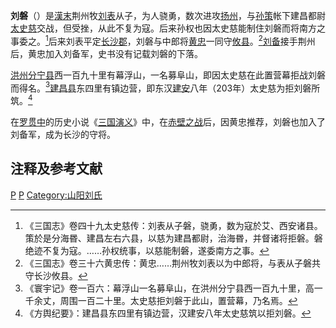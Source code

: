 '''刘磐'''（{{bd|2世纪||3世纪|catIdx=L}}）是[[东汉|漢末]]荆州牧[[刘表|刘表]]从子，为人骁勇，数次进攻[[扬州|扬州]]，与[[孙策|孙策]]帐下建昌都尉[[太史慈|太史慈]]交战，但受挫，从此不复为寇。后来孙权也因太史慈能制住刘磐而将南方之事委之。<ref name=SGZ49>《三国志》卷四十九太史慈传：刘表从子磐，骁勇，数为寇於艾、西安诸县。策於是分海昬、建昌左右六县，以慈为建昌都尉，治海昬，并督诸将拒磐。磐绝迹不复为寇。……孙权统事，以慈能制磐，遂委南方之事。</ref>后来刘表平定[[长沙郡|长沙郡]]，刘磐与中郎将[[黄忠|黄忠]]一同守[[攸县|攸县]]。<ref>《三国志》卷三十六黄忠传：黄忠……荆州牧刘表以为中郎将，与表从子磐共守长沙攸县。</ref>[[刘备|刘备]]接手荆州后，黄忠加入刘备军，史书没有记载刘磐的下落。

[[洪州|洪州]][[分宁县|分宁县]]西一百九十里有幕浮山，一名募阜山，即因太史慈在此置营幕拒战刘磐而得名。<ref>《寰宇记》卷一百六：幕浮山一名募阜山，在洪州分宁县西一百九十里，高一千余丈，周围一百二十里。太史慈拒刘磐于此山，置营幕，乃名焉。</ref>[[建昌县|建昌县]]东四里有镇边营，即东汉[[建安_(东汉)|建安]]八年（203年）太史慈为拒刘磐所筑。<ref>《方舆纪要》：建昌县东四里有镇边营，汉建安八年太史慈筑以拒刘磐。</ref>

在[[罗贯中|罗贯中]]的历史小说《[[三国演义|三国演义]]》中，在[[赤壁之战|赤壁之战]]后，因黄忠推荐，刘磐也加入了刘备军，成为长沙的守将。

== 注释及参考文献 ==
{{reflist}}

[[Category:刘姓|P]]
[[Category:漢朝宗室|P]]
[[Category:山阳刘氏|Category:山阳刘氏]]